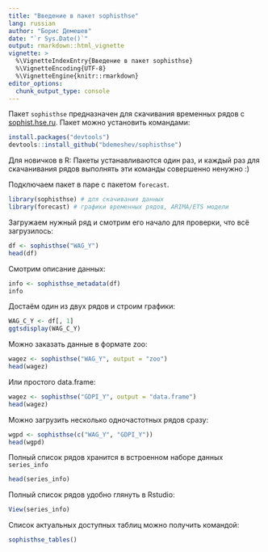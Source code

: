 ```yaml
---
title: "Введение в пакет sophisthse"
lang: russian
author: "Борис Демешев"
date: "`r Sys.Date()`"
output: rmarkdown::html_vignette
vignette: >
  %\VignetteIndexEntry{Введение в пакет sophisthse}
  %\VignetteEncoding{UTF-8}
  %\VignetteEngine{knitr::rmarkdown}
editor_options: 
  chunk_output_type: console
---
```


Пакет `sophisthse` предназначен для скачивания временных рядов с [sophist.hse.ru](http://sophist.hse.ru/). Пакет можно установить командами:
```r
install.packages("devtools")
devtools::install_github("bdemeshev/sophisthse")
```
Для новичков в R: Пакеты устанавливаются один раз, и каждый раз для скачанивания рядов выполнять эти команды совершенно ненужно :)


Подключаем пакет в паре с пакетом `forecast`.
```r
library(sophisthse) # для скачивания данных
library(forecast) # графики временных рядов, ARIMA/ETS модели
```

Загружаем нужный ряд и смотрим его начало для проверки, что всё загрузилось:
```r
df <- sophisthse("WAG_Y")
head(df)
```


Смотрим описание данных:
```r
info <- sophisthse_metadata(df)
info
```

Достаём один из двух рядов и строим графики:
```r
WAG_C_Y <- df[, 1]
ggtsdisplay(WAG_C_Y)
```


Можно заказать данные в формате zoo:
```r
wagez <- sophisthse("WAG_Y", output = "zoo")
head(wagez)
```

Или простого data.frame:
```r
wagez <- sophisthse("GDPI_Y", output = "data.frame")
head(wagez)
```

Можно загрузить несколько одночастотных рядов сразу:
```r
wgpd <- sophisthse(c("WAG_Y", "GDPI_Y"))
head(wgpd)
```



Полный список рядов хранится в встроенном наборе данных `series_info`
```r
head(series_info)
```


Полный список рядов удобно глянуть в Rstudio:
```r
View(series_info)
```


Список актуальных доступных таблиц можно получить командой:
```r
sophisthse_tables()
```

